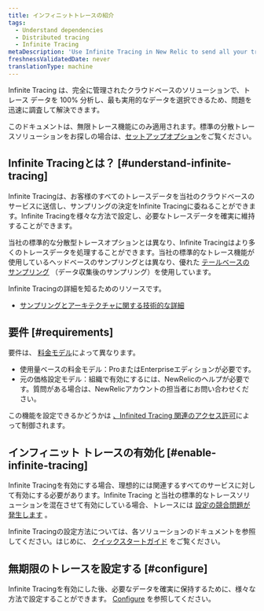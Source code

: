 ```yaml
---
title: インフィニットトレースの紹介
tags:
  - Understand dependencies
  - Distributed tracing
  - Infinite Tracing
metaDescription: 'Use Infinite Tracing in New Relic to send all your trace data to our cloud-based service, and rely on Infinite Tracing to make sampling decisions.'
freshnessValidatedDate: never
translationType: machine
---
```


Infinite Tracing は、完全に管理されたクラウドベースのソリューションで、トレース データを 100% 分析し、最も実用的なデータを選択できるため、問題を迅速に調査して解決できます。

このドキュメントは、無限トレース機能にのみ適用されます。標準の分散トレースソリューションをお探しの場合は、[セットアップオプション](/docs/distributed-tracing/enable-configure/quick-start)をご覧ください。

## Infinite Tracingとは？ [#understand-infinite-tracing]

Infinite Tracingは、お客様のすべてのトレースデータを当社のクラウドベースのサービスに送信し、サンプリングの決定をInfinite Tracingに委ねることができます。Infinite Tracingを様々な方法で設定し、必要なトレースデータを確実に維持することができます。

当社の標準的な分散型トレースオプションとは異なり、Infinite Tracingはより多くのトレースデータを処理することができます。当社の標準的なトレース機能が使用しているヘッドベースのサンプリングとは異なり、優れた [テールベースのサンプリング](/docs/understand-dependencies/distributed-tracing/get-started/how-new-relic-distributed-tracing-works#sampling) （データ収集後のサンプリング）を使用しています。

Infinite Tracingの詳細を知るためのリソースです。

* [サンプリングとアーキテクチャに関する技術的な詳細](/docs/understand-dependencies/distributed-tracing/get-started/how-new-relic-distributed-tracing-works#sampling)

## 要件 [#requirements]

要件は、 [料金モデル](/docs/accounts/original-accounts-billing/original-product-based-pricing/overview-pricing-models)によって異なります。

* 使用量ベースの料金モデル：ProまたはEnterpriseエディションが必要です。
* 元の価格設定モデル：組織で有効にするには、NewRelicのヘルプが必要です。質問がある場合は、NewRelicアカウントの担当者にお問い合わせください。

この機能を設定できるかどうかは [、Infinited Tracing 関連のアクセス許可](/docs/accounts/accounts-billing/new-relic-one-user-management/user-permissions#infinite-tracing)によって制御されます。

## インフィニット トレースの有効化 [#enable-infinite-tracing]

Infinite Tracingを有効にする場合、理想的には関連するすべてのサービスに対して有効にする必要があります。Infinite Tracing と当社の標準的なトレースソリューションを混在させて有効にしている場合、トレースには [設定の競合問題が発生します](/docs/understand-dependencies/distributed-tracing/troubleshooting/infinite-tracing-trace-configuration-conflicts) 。

Infinite Tracingの設定方法については、各ソリューションのドキュメントを参照してください。はじめに、 [クイックスタートガイド](/docs/distributed-tracing/enable-configure/quick-start) をご覧ください。

## 無期限のトレースを設定する [#configure]

Infinite Tracingを有効にした後、必要なデータを確実に保持するために、様々な方法で設定することができます。 [Configure](/docs/configure-trace-observer#configure) を参照してください。
